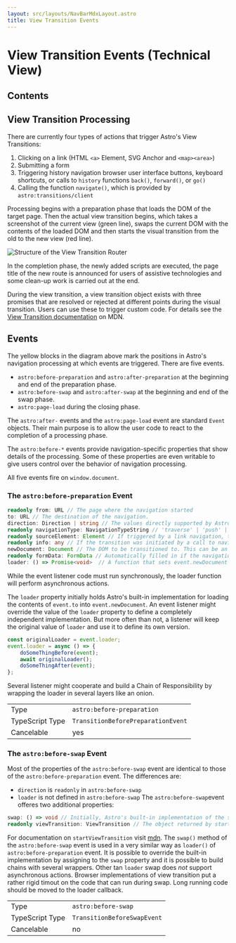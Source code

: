 ```yaml
---
layout: src/layouts/NavBarMdxLayout.astro
title: View Transition Events
---
```



# View Transition Events (Technical View)

## Contents

## View Transition Processing

There are currently four types of actions that trigger Astro's View Transitions:

1. Clicking on a link (HTML `<a>` Element, SVG Anchor and `<map><area>`)
2. Submitting a form
3. Triggering history navigation browser user interface buttons, keyboard shortcuts, or calls to `history` functions `back()`, `forward()`, or `go()`
4. Calling the function `navigate()`, which is provided by `astro:transitions/client`

Processing begins with a preparation phase that loads the DOM of the target page. Then the actual view transition begins, which takes a screenshot of the current view (green line), swaps the current DOM with the contents of the loaded DOM and then starts the visual transition from the old to the new view (red line).

<Image src={router} alt="Structure of the View Transition Router" />

In the completion phase, the newly added scripts are executed, the page title of the new route is announced for users of assistive technologies and some clean-up work is carried out at the end.

During the view transition, a view transition object exists with three promises that are resolved or rejected at different points during the visual transition. Users can use these to trigger custom code. For details see the [View Transition documentation](https://developer.mozilla.org/en-US/docs/Web/API/ViewTransition) on MDN.

## Events

The yellow blocks in the diagram above mark the positions in Astro's navigation processing at which events are triggered. There are five events.

- `astro:before-preparation` and `astro:after-preparation` at the beginning and end of the preparation phase.
- `astro:before-swap` and `astro:after-swap` at the beginning and end of the swap phase.
- `astro:page-load` during the closing phase.

The `astro:after-` events and the `astro:page-load` event are standard `Event` objects. Their main purpose is to allow the user code to react to the completion of a processing phase.

The `astro:before-*` events provide navigation-specific properties
that show details of the processing. Some of these properties are even writable to give users control over the behavior of navigation processing.

All five events fire on `window.document`.

### The `astro:before-preparation` Event

```typescript
readonly from: URL // The page where the navigation started
to: URL // The destination of the navigation.
direction: Direction | string // The values directly supported by Astro are 'forward' and 'backward', but this can be extended to other values. This property is writable.
readonly navigationType: NavigationTypeString // 'traverse' | 'push' | 'replace'
readonly sourceElement: Element // If triggered by a link navigation, the anchor element. If triggered by form submission, the submitter (and if submitter is null, the form element). Can also be set via the sourceElement property of the options parameter on a call to navigate()
readonly info: any // If the transition was initiated by a call to navigate(), the value of options.info. Set to an empty object if undefined.
newDocument: Document // The DOM to be transitioned to. This can be an empty DOM if swap() manipulates the current DOM in place.
readonly formData: FormData // Automatically filled in if the navigation was triggered by a form. If the navigation was triggered by a call to navigate(), the value of options.formData.
loader: () => Promise<void>  // A function that sets event.newDocument to the contents of event.to.
```

While the event listener code must run synchronously, the loader function will perform asynchronous actions.

The `loader` property initially holds Astro's built-in implementation for loading the contents of `event.to` into `event.newDocument`. An event listener might override the value of the `loader` property to define a completely independent implementation. But more often than not, a listener will keep the original value of `loader` and use it to define its own version.

```typescript
const originalLoader = event.loader;
event.loader = async () => {
	doSomeThingBefore(event);
	await originalLoader();
	doSomeThingAfter(event);
};
```

Several listener might cooperate and build a Chain of Responsibility by wrapping the loader in several layers like an onion.

|                 |                                    |
| --------------- | ---------------------------------- |
| Type            | `astro:before-preparation`         |
| TypeScript Type | `TransitionBeforePreparationEvent` |
| Cancelable      | yes                                |

### The `astro:before-swap` Event

Most of the properties of the `astro:before-swap` event are identical to those of the `astro:before-preparation` event. The differences are:

- `direction` is `readonly` in `astro:before-swap`
- `loader` is not defined in `astro:before-swap`
  The `astro:before-swap`event offeres two additional properties:

```typescript
swap: () => void // Initially, Astro's built-in implementation of the swap() operation. The task of the swap operation is to update the current DOM, typically to reflect the contents of event.newDocument.
readonly viewTransition: ViewTransition // The object returned by startViewTransition().
```

For documentation on `startViewTransition` visit [mdn](https://developer.mozilla.org/en-US/docs/Web/API/Document/startViewTransition). The `swap()` method of the `astro:before-swap` event is used in a very similar way as `loader()` of `astro:before-preparation` event. It is possible to override the built-in implementation by assigning to the `swap` property and it is possible to build chains with several wrappers. Other tan `loader` swap does _not_ support asynchronous actions. Browser implementations of view transition put a rather rigid timout on the code that can run during swap. Long running code should be moved to the loader callback.

|                 |                             |
| --------------- | --------------------------- |
| Type            | `astro:before-swap`         |
| TypeScript Type | `TransitionBeforeSwapEvent` |
| Cancelable      | no                          |
